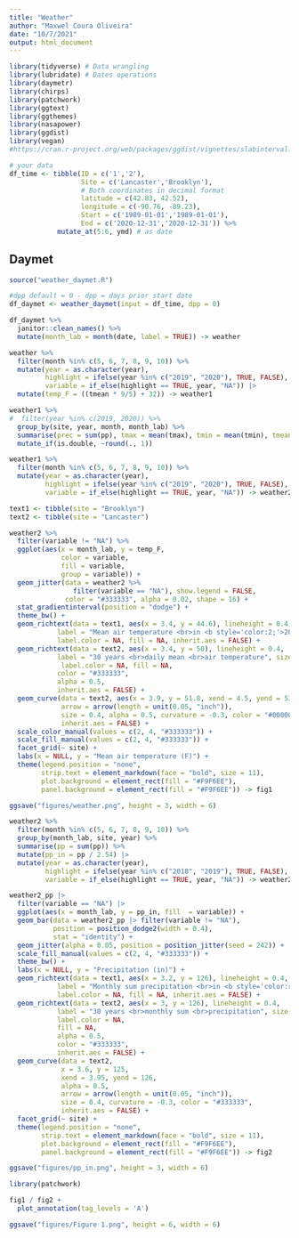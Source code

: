 ```yaml
---
title: "Weather"
author: "Maxwel Coura Oliveira"
date: "10/7/2021"
output: html_document
---
```


```r
library(tidyverse) # Data wrangling
library(lubridate) # Dates operations
library(daymetr)
library(chirps)
library(patchwork)
library(ggtext)
library(ggthemes)
library(nasapower)
library(ggdist)
library(vegan)
#https://cran.r-project.org/web/packages/ggdist/vignettes/slabinterval.html
```


```r
# your data
df_time <- tibble(ID = c('1','2'), 
                  Site = c('Lancaster','Brooklyn'),
                  # Both coordinates in decimal format
                  latitude = c(42.83, 42.52),
                  longitude = c(-90.76, -89.23),
                  Start = c('1989-01-01','1989-01-01'),
                  End = c('2020-12-31','2020-12-31')) %>% 
            mutate_at(5:6, ymd) # as date
```



## Daymet 

```r
source("weather_daymet.R")
```



```r
#dpp default = 0 - dpp = days prior start date
df_daymet <- weather_daymet(input = df_time, dpp = 0) 
```


```r
df_daymet %>% 
  janitor::clean_names() %>% 
  mutate(month_lab = month(date, label = TRUE)) -> weather
```


```r
weather %>% 
  filter(month %in% c(5, 6, 7, 8, 9, 10)) %>% 
  mutate(year = as.character(year),
         highlight = ifelse(year %in% c("2019", "2020"), TRUE, FALSE),
         variable = if_else(highlight == TRUE, year, "NA")) |> 
  mutate(temp_F = ((tmean * 9/5) + 32)) -> weather1
```


```r
weather1 %>% 
#  filter(year %in% c(2019, 2020)) %>% 
  group_by(site, year, month, month_lab) %>% 
  summarise(prec = sum(pp), tmax = mean(tmax), tmin = mean(tmin), tmean = mean(tmean)) %>% 
  mutate_if(is.double, ~round(., 1)) 
```


```r
weather1 %>% 
  filter(month %in% c(5, 6, 7, 8, 9, 10)) %>% 
  mutate(year = as.character(year),
         highlight = ifelse(year %in% c("2019", "2020"), TRUE, FALSE),
         variable = if_else(highlight == TRUE, year, "NA")) -> weather2
```

```r
text1 <- tibble(site = "Brooklyn")
text2 <- tibble(site = "Lancaster")
```


```r
weather2 %>% 
  filter(variable != "NA") %>% 
  ggplot(aes(x = month_lab, y = temp_F, 
             color = variable,
             fill = variable,
             group = variable)) +
  geom_jitter(data = weather2 %>% 
                filter(variable == "NA"), show.legend = FALSE, 
              color = "#333333", alpha = 0.02, shape = 16) +
  stat_gradientinterval(position = "dodge") +
  theme_bw() +
  geom_richtext(data = text1, aes(x = 3.4, y = 44.6), lineheight = 0.4, 
            label = "Mean air temperature <br>in <b style='color:2;'>2019</b> and <b style='color:4;'>2020</b>", size = 2, 
            label.color = NA, fill = NA, inherit.aes = FALSE) +
  geom_richtext(data = text2, aes(x = 3.4, y = 50), lineheight = 0.4, 
            label = "30 years <br>daily mean <br>air temperature", size = 2, 
             label.color = NA, fill = NA, 
            color = "#333333", 
            alpha = 0.5,
            inherit.aes = FALSE) +
  geom_curve(data = text2, aes(x = 3.9, y = 51.8, xend = 4.5, yend = 53.6),
             arrow = arrow(length = unit(0.05, "inch")), 
             size = 0.4, alpha = 0.5, curvature = -0.3, color = "#000000",
             inherit.aes = FALSE) +
  scale_color_manual(values = c(2, 4, "#333333")) +
  scale_fill_manual(values = c(2, 4, "#333333")) +
  facet_grid(~ site) +
  labs(x = NULL, y = "Mean air temperature (F)") +
  theme(legend.position = "none",
        strip.text = element_markdown(face = "bold", size = 11),
        plot.background = element_rect(fill = "#F9F6EE"),
        panel.background = element_rect(fill = "#F9F6EE")) -> fig1

ggsave("figures/weather.png", height = 3, width = 6)
```

```r
weather2 %>% 
  filter(month %in% c(5, 6, 7, 8, 9, 10)) %>% 
  group_by(month_lab, site, year) %>% 
  summarise(pp = sum(pp)) %>% 
  mutate(pp_in = pp / 2.54) |> 
  mutate(year = as.character(year),
         highlight = ifelse(year %in% c("2018", "2019"), TRUE, FALSE),
         variable = if_else(highlight == TRUE, year, "NA")) -> weather2_pp
```


```r
weather2_pp |> 
  filter(variable == "NA") |> 
  ggplot(aes(x = month_lab, y = pp_in, fill  = variable)) +
  geom_bar(data = weather2_pp |> filter(variable != "NA"),
           position = position_dodge2(width = 0.4),
           stat = "identity") +
  geom_jitter(alpha = 0.05, position = position_jitter(seed = 242)) +
  scale_fill_manual(values = c(2, 4, "#333333")) +
  theme_bw() +
  labs(x = NULL, y = "Precipitation (in)") +
  geom_richtext(data = text1, aes(x = 3.2, y = 126), lineheight = 0.4, 
            label = "Monthly sum precipitation <br>in <b style='color:red;'>2018</b> and <b style='color:blue;'>2019</b>", size = 2, 
            label.color = NA, fill = NA, inherit.aes = FALSE) +
  geom_richtext(data = text2, aes(x = 3, y = 126), lineheight = 0.4, 
            label = "30 years <br>monthly sum <br>precipitation", size = 2, 
            label.color = NA, 
            fill = NA, 
            alpha = 0.5, 
            color = "#333333",
            inherit.aes = FALSE) +
  geom_curve(data = text2, 
             x = 3.6, y = 125, 
             xend = 3.95, yend = 126,
             alpha = 0.5, 
             arrow = arrow(length = unit(0.05, "inch")), 
             size = 0.4, curvature = -0.3, color = "#333333",
             inherit.aes = FALSE) + 
  facet_grid(~ site) +
  theme(legend.position = "none",
        strip.text = element_markdown(face = "bold", size = 11),
        plot.background = element_rect(fill = "#F9F6EE"),
        panel.background = element_rect(fill = "#F9F6EE")) -> fig2

ggsave("figures/pp_in.png", height = 3, width = 6)
```


```r
library(patchwork)
```

```r
fig1 / fig2 +
  plot_annotation(tag_levels = 'A')

ggsave("figures/Figure 1.png", height = 6, width = 6)
```

